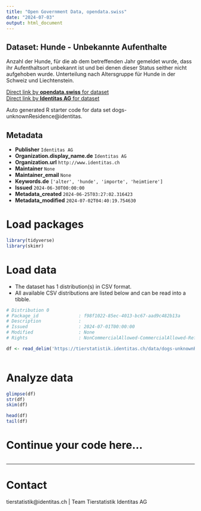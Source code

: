```yaml
---
title: "Open Government Data, opendata.swiss"
date: "2024-07-03"
output: html_document
---
```


## Dataset: Hunde - Unbekannte Aufenthalte

Anzahl der Hunde, für die ab dem betreffenden Jahr gemeldet wurde, dass ihr Aufenthaltsort unbekannt ist und bei denen dieser Status seither nicht aufgehoben wurde. Unterteilung nach Altersgruppe für Hunde in der Schweiz und Liechtenstein.

[Direct link by **opendata.swiss** for dataset](https://opendata.swiss/de/dataset/hunde-unbekannte-aufenthalte)<br>
[Direct link by **Identitas AG** for dataset](https://tierstatistik.identitas.ch/)

Auto generated R starter code for data set dogs-unknownResidence@identitas.

## Metadata

- **Publisher** `Identitas AG`
- **Organization.display_name.de** `Identitas AG`
- **Organization.url** `http://www.identitas.ch`
- **Maintainer** `None`
- **Maintainer_email** `None`
- **Keywords.de** `['alter', 'hunde', 'importe', 'heimtiere']`
- **Issued** `2024-06-30T00:00:00`
- **Metadata_created** `2024-06-25T03:27:02.316423`
- **Metadata_modified** `2024-07-02T04:40:19.754630`


# Load packages

```r

library(tidyverse)
library(skimr)

```

# Load data

-   The dataset has 1 distribution(s) in CSV format.
-   All available CSV distributions are listed below and can be read into a tibble.

```r

# Distribution 0
# Package_id               : f98f1022-85ec-4013-bc67-aad9c482b13a
# Description              : 
# Issued                   : 2024-07-01T00:00:00
# Modified                 : None
# Rights                   : NonCommercialAllowed-CommercialAllowed-ReferenceRequired

df <- read_delim('https://tierstatistik.identitas.ch/data/dogs-unknownResidence.csv')



```

# Analyze data

```r

glimpse(df)
str(df)
skim(df)

head(df)
tail(df)

```

# Continue your code here...

```r

```

------------------------------------------------------------------------

# Contact

tierstatistik@identitas.ch | Team Tierstatistik Identitas AG
